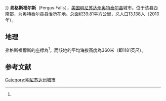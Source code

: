 {{Infobox settlement
|name                     = 弗格斯福尔斯
|official_name            = Fergus Falls, MN
|other_name               =
|native_name              = <!-- for cities whose native name is not in English -->
|nickname                 =
|motto                    =
|image_skyline            = Fergus Falls City Hall on Labor Day 2012.jpg
|imagesize                =
|image_caption            = 弗格斯福尔斯市政厅
|image_flag               =
|flag_size                =
|image_seal               = 
|seal_size                = 
|image_shield             =
|shield_size              =
|image_blank_emblem       =
|blank_emblem_size        =
|image_map                = Otter_Tail_County_Minnesota_Incorporated_and_Unincorporated_areas_Fergus_Falls_Highlighted.svg
|mapsize                  = 250px
|map_caption              = 所在位置
|image_map1               =
|mapsize1                 =
|map_caption1             =
|pushpin_map              = USA Minnesota
|pushpin_label_position   = <!--- the position of the pushpin label: left, right, top, bottom, none -->
|coordinates_region       = US-MN
|subdivision_type         = 国家
|subdivision_name         = 美国
|subdivision_type1        = [[美国行政区划|州]]
|subdivision_name1        = [[明尼苏达州|明尼苏达州]]
|subdivision_type2        = [[县_(美国)|县]]
|subdivision_name2        = [[奥特泰尔县|奥特泰尔县]]

|unit_pref                = Imperial
|area_footnotes           = 
|area_total_km2           = 39.81
|area_land_km2            = 36.54
|area_water_km2           = 3.26
|area_total_sq_mi         = 15.37
|area_land_sq_mi          = 14.11
|area_water_sq_mi         = 1.26
|area_water_percent       = 8.20
|area_urban_km2           =
|area_urban_sq_mi         =
|area_metro_km2           =
|area_metro_sq_mi         =
|population_as_of         = 2010年
|population_est           = 13215
|pop_est_as_of            = 2012年<ref name="2012 Pop Estimate">{{cite web|title=Population Estimates|url=http://www.census.gov/popest/data/cities/totals/2012/SUB-EST2012.html|publisher=[[United_States_Census_Bureau|United States Census Bureau]]|accessdate=2013-05-28|archive-url=https://www.webcitation.org/6HQu4Spqa?url=http://www.census.gov/popest/data/cities/totals/2012/SUB-EST2012.html|archive-date=2013-06-17|dead-url=yes}}</ref>
|population_footnotes     = <ref name ="FactFinder">{{cite web|title=American FactFinder|url=http://factfinder2.census.gov/faces/nav/jsf/pages/index.xhtml|publisher=[[United_States_Census_Bureau|United States Census Bureau]]|accessdate=2012-11-13|archive-date=2012-02-17|archive-url=https://www.webcitation.org/65WtHj6J5?url=http://factfinder2.census.gov/faces/nav/jsf/pages/index.xhtml|dead-url=no}}</ref>
|population_note          =
|population_total         = 13138
|population_density_km2   = 359.5
|population_density_sq_mi = 931.1
|population_metro         =
|population_density_metro_km2   =
|population_density_metro_sq_mi =
|population_urban               =
|population_density_urban_km2   =
|population_density_urban_sq_mi =
|timezone                 = 北美中部时间
|utc_offset               = -6
|timezone_DST             = 北美中部夏令时间
|utc_offset_DST           = -5
|latd = 46 |latm = 17 |lats = 03 |latNS = N
|longd = 96 |longm = 09 |longs = 24 |longEW = W
|elevation_footnotes      = <!--for references: use <ref> </ref> tags-->
|elevation_m              = 360
|elevation_ft             = 1181

|footnotes                =<ref name="GNIS">{{cite gnis|643602|Fergus Falls}}</ref>
}}
}}
'''弗格斯福尔斯'''（Fergus Falls），[[美国|美国]][[明尼苏达州|明尼苏达州]][[奥特泰尔县|奥特泰尔县]]城市，位于该县西南部，为奥特泰尔县县治所在地。总面积39.81平方公里，总人口13,138人（2010年）。

== 地理 ==
	
弗格斯福爾斯的座標為{{coord|46|17|03|N|96|09|24|W|type:city_region:US-AL_source:GNS-enwiki|display=inline}}<ref name=GNIS />，而該地的平均海拔高度為360米（即1181英尺）。
==参考文献==
{{reflist}}

{{明尼苏达州奥特泰尔县政区}}
[[Category:明尼苏达州城市|Category:明尼苏达州城市]]